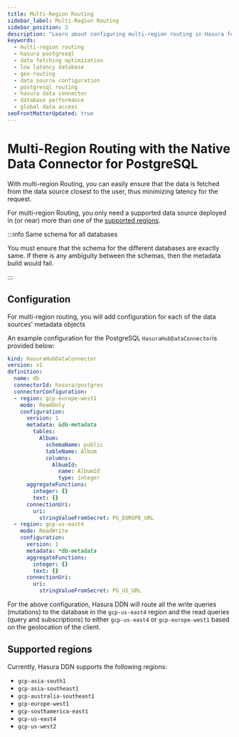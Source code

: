 ```yaml
---
title: Multi-Region Routing
sidebar_label: Multi-Region Routing
sidebar_position: 3
description: "Learn about configuring multi-region routing in Hasura for optimal data fetching with minimal latency, including setup for PostgreSQL and supported regions."
keywords:
  - multi-region routing
  - hasura postgresql
  - data fetching optimization
  - low latency database
  - geo-routing
  - data source configuration
  - postgresql routing
  - hasura data connector
  - database performance
  - global data access
seoFrontMatterUpdated: true
---
```



# Multi-Region Routing with the Native Data Connector for PostgreSQL

With multi-region Routing, you can easily ensure that the data is fetched from the data source closest to the user,
thus minimizing latency for the request.

For multi-region Routing, you only need a supported data source deployed in (or near) more than one of the
[supported regions](#supported-regions).


:::info Same schema for all databases

You must ensure that the schema for the different databases are exactly same. If there is any ambiguity
between the schemas, then the metadata build would fail.

:::

## Configuration

For multi-region routing, you will add configuration for each of the data sources' metadata objects

An example configuration for the PostgreSQL `HasuraHubDataConnector`is provided below:

```yaml {7-8,26-27}
kind: HasuraHubDataConnector
version: v1
definition:
  name: db
  connectorId: hasura/postgres
  connectorConfiguration:
  - region: gcp-europe-west1
    mode: ReadOnly
    configuration:
      version: 1
      metadata: &db-metadata
        tables:
          Album:
            schemaName: public
            tableName: Album
            columns:
              AlbumId:
                name: AlbumId
                type: integer
      aggregateFunctions:
        integer: {}
        text: {}
      connectionUri:
        uri:
          stringValueFromSecret: PG_EUROPE_URL
  - region: gcp-us-east4
    mode: ReadWrite
    configuration:
      version: 1
      metadata: *db-metadata
      aggregateFunctions:
        integer: {}
        text: {}
      connectionUri:
        uri:
          stringValueFromSecret: PG_US_URL
```

For the above configuration, Hasura DDN will route all the write queries (mutations) to the database in the
`gcp-us-east4` region and the read queries (query and subscriptions) to either `gcp-us-east4` or `gcp-europe-west1`
based on the geolocation of the client.

## Supported regions

Currently, Hasura DDN supports the following regions:

- `gcp-asia-south1`
- `gcp-asia-southeast1`
- `gcp-australia-southeast1`
- `gcp-europe-west1`
- `gcp-southamerica-east1`
- `gcp-us-east4`
- `gcp-us-west2`